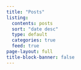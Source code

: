 ```yaml
---
title: "Posts"
listing:
  contents: posts
  sort: "date desc"
  type: default
  categories: true
  feed: true
page-layout: full
title-block-banner: false
---
```



